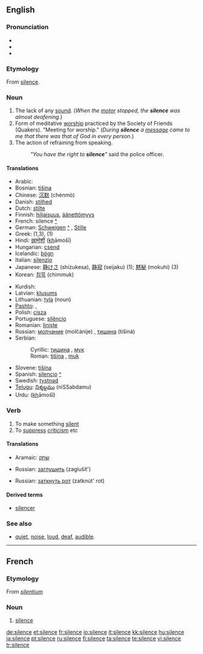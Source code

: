 {{wikipedia|dab=silence}}
==English==

{{rank|regard|married|slowly|702|silence|afterwards|horses|wonder}}

===Pronunciation===
* {{IPA|/saɪləns/}}
* {{SAMPA|/"saIl@ns/}}
*{{audio|en-us-silence.ogg|Audio (US)}}

===Etymology===
From {{OF.}} [[#French|silence]].

===Noun===
{{wikipedia}}
{{en-noun|-|s}}

# The lack of any [[sound]]. (''When the [[motor]] stopped, the '''silence''' was almost deafening.'')
# Form of meditative [[worship]] practiced by the Society of Friends (Quakers). "Meeting for worship." (''During '''silence''' a [[message]] came to me that there was that of God in every person.'')
# The action of refraining from speaking.
#:''"You have the right to '''silence'''"'' said the police officer.

====Translations====
{{top}}
*Arabic: {{ARchar|[[صمت]]}} {{IPAchar|(ʂamt)}}
*Bosnian: [[tišina]] {{f}}
*Chinese: [[沉默]] (chénmò)
*Danish: [[stilhed]]
*Dutch: [[stilte]]
*Finnish: [[hiljaisuus]], [[äänettömyys]]
*French: silence [[:fr:silence|^]] {{f}}
*German: [[Schweigen]] [[:de:Schweigen|^]] {{n}}, [[Stille]] {{f}}
*Greek: {{t|el|σιωπή|f}} (1,3), {{t|el|σιγή|f}} (1)
*Hindi: [[ख़ामोशी]] (<u>kh</u>āmošī) {{f}}
*Hungarian: [[csend]]
*Icelandic: [[þögn]] {{f}}
*Italian: [[silenzio]] {{m}}
*Japanese: [[静けさ]] (shízukesa), [[静寂]] (seijaku) (1); [[黙秘]] (mokuhi) (3)
*Korean: [[침묵]] (chimmuk)
{{mid}}
*Kurdish: {{KUchar|[[بێده‌نگ]]}}
*Latvian: [[klusums]] {{m}}
*Lithuanian: [[tyla]] {{f}} (noun)
*[[Pashto]]: {{PSchar|[[ګنګه روژه]]}}, {{PSchar|[[چوپتيا]]}} {{f}}
*Polish: [[cisza]] {{f}}
*Portuguese: [[silêncio]] {{m}}
*Romanian: [[linişte]] {{f}}
*Russian: [[молчание]] (molčánije) {{n}}, [[тишина]] (tišiná) {{f}}
*Serbian:
*:Cyrillic: [[тишина#Serbian|тишина]] {{f}}, [[мук]] {{m}}
*:Roman: [[tišina#Serbian|tišina]] {{f}}, [[muk]] {{m}}
*Slovene: [[tišina]] {{f}}
*Spanish: [[silencio]] [[:es:silencio|^]] {{m}}
*Swedish: [[tystnad]]
*[[Telugu]]: [[నిశ్శబ్దము]] (niSSabdamu)
*Urdu: {{URchar|[[خاموشی]]}} (<u>kh</u>āmošī) {{f}}
{{bottom}}

===Verb===
{{en-verb|silenc|ing}}

# To make something [[silent]]
# To [[suppress]] [[criticism]] etc

====Translations====
{{trans-top|To make something silent}}
*Aramaic: [[שתק]]
{{trans-mid}}
*Russian: [[заглушить]] (zaglušít')
{{trans-bottom}}

{{trans-top|To suppress criticism}}
{{trans-mid}}
*Russian: [[заткнуть рот]] (zatknút' rot)
{{trans-bottom}}

====Derived terms====
* [[silencer]]

===See also===
*[[quiet]], [[noise]], [[loud]], [[deaf]], [[audible]].

----

==French==

===Etymology===
From {{L.}} ''[[silentium]]''

===Noun===
{{fr-noun-reg|m}}

# [[#English|silence]]

[[de:silence]]
[[et:silence]]
[[fr:silence]]
[[io:silence]]
[[it:silence]]
[[kk:silence]]
[[hu:silence]]
[[ja:silence]]
[[pt:silence]]
[[ru:silence]]
[[fi:silence]]
[[ta:silence]]
[[te:silence]]
[[vi:silence]]
[[tr:silence]]